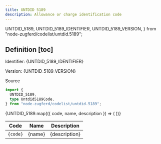 ```yaml
---
title: UNTDID 5189
description: Allowance or charge identification code
---
```


  UNTDID_5189,
  UNTDID_5189_IDENTIFIER,
  UNTDID_5189_VERSION,
} from "node-zugferd/codelist/untdid.5189";

## Definition [toc]

Identifier: <span className="text-fd-muted-foreground">{UNTDID_5189_IDENTIFIER}</span>

Version: <span className="text-fd-muted-foreground">{UNTDID_5189_VERSION}</span>

<div className="w-fit">
  <Link
    href="https://www.xrepository.de/details/urn:xoev-de:kosit:codeliste:untdid.5189"
    target="_blank"
  >
    Source
  </Link>
</div>

```ts
import {
  UNTDID_5189,
  type Untdid5189Code,
} from "node-zugferd/codelist/untdid.5189";
```

<table>
  <thead>
    <tr>
      <th>Code</th>
      <th>Name</th>
      <th>Description</th>
    </tr>
  </thead>
  <tbody>
    {UNTDID_5189.map(({ code, name, description }) => (
      <tr key={code}>
        <td className="text-center">
          <code>{code}</code>
        </td>
        <td>{name}</td>
        <td>{description}</td>
      </tr>
    ))}
  </tbody>
</table>
